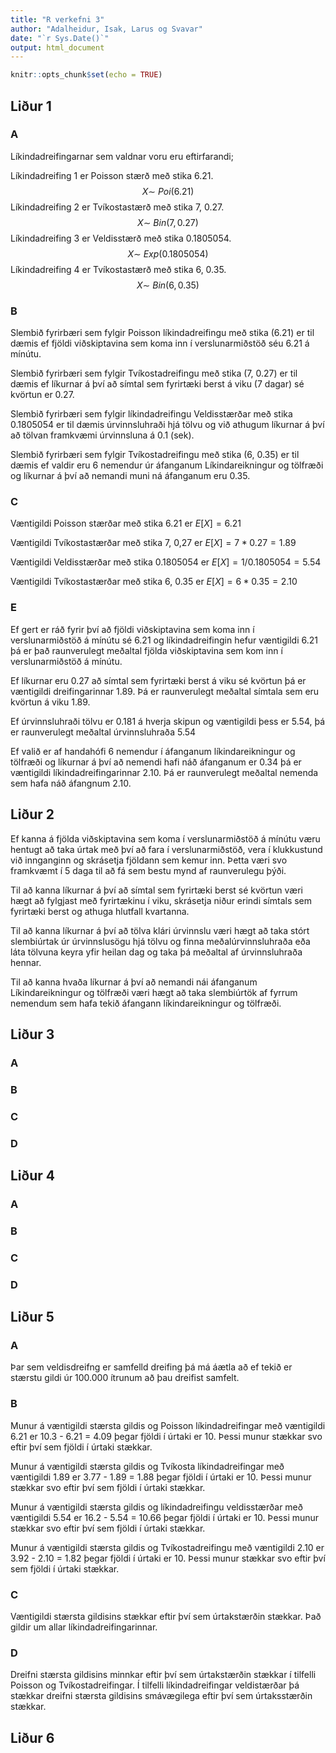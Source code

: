 ```yaml
---
title: "R verkefni 3"
author: "Adalheidur, Isak, Larus og Svavar"
date: "`r Sys.Date()`"
output: html_document
---
```


```r
knitr::opts_chunk$set(echo = TRUE)
```

## Liður 1 

### A 
Líkindadreifingarnar sem valdnar voru eru eftirfarandi; 

Líkindadreifing 1 er Poisson stærð með stika 6.21. $$X \sim~ Poi(6.21)$$
Líkindadreifing 2 er Tvíkostastærð með stika 7, 0.27. $$X \sim ~ Bin(7, 0.27)$$
Líkindadreifing 3 er Veldisstærð með stika 0.1805054. $$X \sim ~ Exp(0.1805054)$$ 
Líkindadreifing 4 er Tvíkostastærð með stika 6, 0.35. $$X \sim ~ Bin(6, 0.35)$$

### B 

Slembið fyrirbæri sem fylgir Poisson líkindadreifingu með stika (6.21) er til dæmis ef fjöldi viðskiptavina sem koma inn í verslunarmiðstöð séu 6.21 á mínútu. 

Slembið fyrirbæri sem fylgir Tvíkostadreifingu með stika (7, 0.27) er til dæmis ef líkurnar á því að símtal sem fyrirtæki berst á viku (7 dagar) sé kvörtun er 0.27. 

Slembið fyrirbæri sem fylgir líkindadreifingu Veldisstærðar með stika 0.1805054 er til dæmis úrvinnsluhraði hjá tölvu og við athugum líkurnar á því að tölvan framkvæmi úrvinnsluna á 0.1 (sek). 

Slembið fyrirbæri sem fylgir Tvíkostadreifingu með stika (6, 0.35) er til dæmis ef valdir eru 6 nemendur úr áfanganum Líkindareikningur og tölfræði og líkurnar á því að nemandi muni ná áfanganum eru 0.35.


### C

Væntigildi Poisson stærðar með stika 6.21 er $E[X] = 6.21$

Væntigildi Tvíkostastærðar með stika 7, 0,27 er $E[X] = 7 * 0.27 = 1.89$

Væntigildi Veldisstærðar með stika 0.1805054 er $E[X] = 1 / 0.1805054 = 5.54$

Væntigildi Tvíkostastærðar með stika 6, 0.35 er $E[X] = 6 * 0.35 = 2.10$

### E

Ef gert er ráð fyrir því að fjöldi viðskiptavina sem koma inn í verslunarmiðstöð á mínútu sé 6.21 og líkindadreifingin hefur væntigildi 6.21 þá er það raunverulegt meðaltal fjölda viðskiptavina sem kom inn í verslunarmiðstöð á mínútu. 

Ef líkurnar eru 0.27 að símtal sem fyrirtæki berst á viku sé kvörtun þá er væntigildi dreifingarinnar 1.89. Þá er raunverulegt meðaltal símtala sem eru kvörtun á viku 1.89. 

Ef úrvinnsluhraði tölvu er 0.181 á hverja skipun og væntigildi þess er 5.54, þá er raunverulegt meðaltal úrvinnsluhraða 5.54

Ef valið er af handahófi 6 nemendur í áfanganum líkindareikningur og tölfræði og líkurnar á því að nemendi hafi náð áfanganum er 0.34 þá er væntigildi líkindadreifingarinnar 2.10. Þá er raunverulegt meðaltal nemenda sem hafa náð áfangnum 2.10.


## Liður 2

Ef kanna á fjölda viðskiptavina sem koma í verslunarmiðstöð á mínútu væru hentugt að taka úrtak með því að fara í verslunarmiðstöð, vera í klukkustund við innganginn og skrásetja fjöldann sem kemur inn. Þetta væri svo framkvæmt í 5 daga til að fá sem bestu mynd af raunverulegu þýði. 

Til að kanna líkurnar á því að símtal sem fyrirtæki berst sé kvörtun væri hægt að fylgjast með fyrirtækinu í viku, skrásetja niður erindi símtals sem fyrirtæki berst og athuga hlutfall kvartanna. 

Til að kanna líkurnar á því að tölva klári úrvinnslu væri hægt að taka stórt slembiúrtak úr úrvinnslusögu hjá tölvu og finna meðalúrvinnsluhraða eða láta tölvuna keyra yfir heilan dag og taka þá meðaltal af úrvinnsluhraða hennar.

Til að kanna hvaða líkurnar á því að nemandi nái áfanganum Líkindareikningur og tölfræði væri hægt að taka slembiúrtök af fyrrum nemendum sem hafa tekið áfangann líkindareikningur og tölfræði.   



## Liður 3

### A 

### B

### C

### D

## Liður 4

### A

### B

### C

### D

## Liður 5

### A 
Þar sem veldisdreifng er samfelld dreifing þá má áætla að ef tekið er stærstu gildi úr 100.000 ítrunum að þau dreifist samfelt.

### B
Munur á væntigildi stærsta gildis og Poisson líkindadreifingar með væntigildi 6.21 er 10.3 - 6.21 = 4.09 þegar fjöldi í úrtaki er 10. Þessi munur stækkar svo eftir því sem fjöldi í úrtaki stækkar. 

Munur á væntigildi stærsta gildis og Tvíkosta líkindadreifingar með væntigildi 1.89 er 3.77 - 1.89 = 1.88 þegar fjöldi í úrtaki er 10. Þessi munur stækkar svo eftir því sem fjöldi í úrtaki stækkar. 

Munur á væntigildi stærsta gildis og líkindadreifingu veldisstærðar með væntigildi 5.54 er 16.2 - 5.54 = 10.66 þegar fjöldi í úrtaki er 10. Þessi munur stækkar svo eftir því sem fjöldi í úrtaki stækkar. 

Munur á væntigildi stærsta gildis og Tvíkostadreifingu með væntigildi 2.10 er 3.92 - 2.10 = 1.82 þegar fjöldi í úrtaki er 10. Þessi munur stækkar svo eftir því sem fjöldi í úrtaki stækkar.

### C
Væntigildi stærsta gildisins stækkar eftir því sem úrtakstærðin stækkar. Það gildir um allar líkindadreifingarinnar.

### D
Dreifni stærsta gildisins minnkar eftir því sem úrtakstærðin stækkar í tilfelli Poisson og Tvíkostadreifingar. Í tilfelli líkindadreifingar veldistærðar þá stækkar dreifni stærsta gildisins smávægilega eftir því sem úrtaksstærðin stækkar. 

## Liður 6



